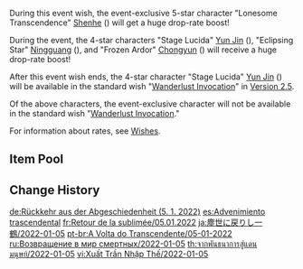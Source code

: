 {{Wish
|name              = The Transcendent One Returns 2022-01-05
|image             = The Transcendent One Returns 2022-01-05.png
|type              = Character Event
|duration          = event
|time_start        = 2022-01-05 11:00:00
|time_start_offset = GMT+8
|time_end          = 2022-01-25 17:59:59
|link              = https://genshin.hoyoverse.com/en/news/detail/18155
|preceding         = Oni's Royale/2021-12-14
|succeeding        = Gentry of Hermitage/2022-01-25
|succeeding2       = Adrift in the Harbor/2022-01-25
|alongside         = Invitation to Mundane Life/2022-01-05
|alongside2        = Epitome Invocation/2022-01-05
}}
During this event wish, the event-exclusive 5-star character "Lonesome Transcendence" [[Shenhe]] ({{Cryo}}) will get a huge drop-rate boost!

During the event, the 4-star characters "Stage Lucida" [[Yun Jin]] ({{Geo}}), "Eclipsing Star" [[Ningguang]] ({{Geo}}), and "Frozen Ardor" [[Chongyun]] ({{Cryo}}) will receive a huge drop-rate boost!

After this event wish ends, the 4-star character "Stage Lucida" [[Yun Jin]] ({{Geo}}) will be available in the standard wish "[[Wanderlust Invocation]]" in [[Version 2.5]].

Of the above characters, the event-exclusive character will not be available in the standard wish "[[Wanderlust Invocation]]."

For information about rates, see [[Wishes]].

==Item Pool==
{{Wish Pool
|^Shenhe
|^Yun Jin
|^Ningguang
|^Chongyun
|Diluc
|Jean
|Keqing
|Mona
|Qiqi
|Barbara
|Beidou
|Bennett
|Diona
|Fischl
|Gorou
|Kujou Sara
|Noelle
|Razor
|Rosaria
|Sayu
|Sucrose
|Thoma
|Xiangling
|Xingqiu
|Xinyan
|Yanfei
|Dragon's Bane
|Eye of Perception
|Favonius Codex
|Favonius Greatsword
|Favonius Lance
|Favonius Sword
|Favonius Warbow
|Lion's Roar
|Rainslasher
|Rust
|Sacrificial Bow
|Sacrificial Fragments
|Sacrificial Greatsword
|Sacrificial Sword
|The Bell
|The Flute
|The Stringless
|The Widsith
|Black Tassel
|Bloodtainted Greatsword
|Cool Steel
|Debate Club
|Emerald Orb
|Ferrous Shadow
|Harbinger of Dawn
|Magic Guide
|Raven Bow
|Sharpshooter's Oath
|Skyrider Sword
|Slingshot
|Thrilling Tales of Dragon Slayers
}}

==Change History==
{{Change History|2.4}}

[[de:Rückkehr aus der Abgeschiedenheit (5. 1. 2022)]]
[[es:Advenimiento trascendental]]
[[fr:Retour de la sublimée/05.01.2022]]
[[ja:塵世に戻りし一鶴/2022-01-05]]
[[pt-br:A Volta do Transcendente/05-01-2022]]
[[ru:Возвращение в мир смертных/2022-01-05]]
[[th:จากพันธนาการสู่แดนมนุษย์/2022-01-05]]
[[vi:Xuất Trần Nhập Thế/2022-01-05]]